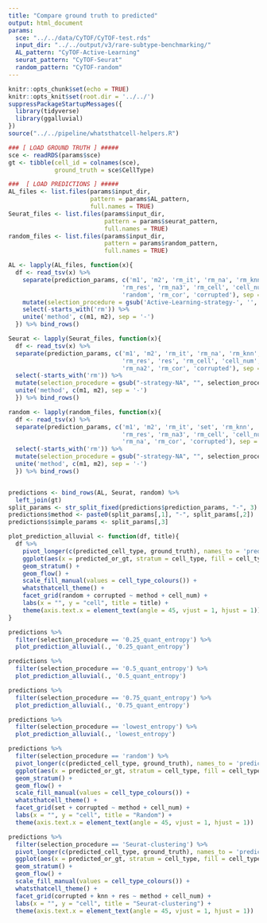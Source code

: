 ```yaml
---
title: "Compare ground truth to predicted"
output: html_document
params:
  sce: "../../data/CyTOF/CyTOF-test.rds"
  input_dir: "../../output/v3/rare-subtype-benchmarking/"
  AL_pattern: "CyTOF-Active-Learning"
  seurat_pattern: "CyTOF-Seurat"
  random_pattern: "CyTOF-random"
---
```


```r
knitr::opts_chunk$set(echo = TRUE)
knitr::opts_knit$set(root.dir = '../../')
suppressPackageStartupMessages({
  library(tidyverse)
  library(ggalluvial)
})
source("../../pipeline/whatsthatcell-helpers.R")
```


```r
### [ LOAD GROUND TRUTH ] #####
sce <- readRDS(params$sce)
gt <- tibble(cell_id = colnames(sce),
             ground_truth = sce$CellType)

###  [ LOAD PREDICTIONS ] #####
AL_files <- list.files(params$input_dir, 
                       pattern = params$AL_pattern,
                       full.names = TRUE)
Seurat_files <- list.files(params$input_dir,
                           pattern = params$seurat_pattern,
                           full.names = TRUE)
random_files <- list.files(params$input_dir,
                           pattern = params$random_pattern,
                           full.names = TRUE)

AL <- lapply(AL_files, function(x){
  df <- read_tsv(x) %>% 
    separate(prediction_params, c('m1', 'm2', 'rm_it', 'rm_na', 'rm_knn', 'rm_na2',
                                'rm_res', 'rm_na3', 'rm_cell', 'cell_num', 'rm_sel',
                                'random', 'rm_cor', 'corrupted'), sep = '-') %>% 
    mutate(selection_procedure = gsub('Active-Learning-strategy-', '', selection_procedure)) %>% 
    select(-starts_with('rm')) %>% 
    unite('method', c(m1, m2), sep = '-')
  }) %>% bind_rows()

Seurat <- lapply(Seurat_files, function(x){
  df <- read_tsv(x) %>% 
  separate(prediction_params, c('m1', 'm2', 'rm_it', 'rm_na', 'rm_knn', 'knn',
                                'rm_res', 'res', 'rm_cell', 'cell_num', 'rm_sel',
                                'rm_na2', 'rm_cor', 'corrupted'), sep = '-') %>% 
  select(-starts_with('rm')) %>% 
  mutate(selection_procedure = gsub("-strategy-NA", "", selection_procedure)) %>% 
  unite('method', c(m1, m2), sep = '-')
  }) %>% bind_rows()

random <- lapply(random_files, function(x){
  df <- read_tsv(x) %>% 
  separate(prediction_params, c('m1', 'm2', 'rm_it', 'set', 'rm_knn', 'rm_na2',
                                'rm_res', 'rm_na3', 'rm_cell', 'cell_num', 'rm_sel',
                                'rm_na', 'rm_cor', 'corrupted'), sep = '-') %>% 
  select(-starts_with('rm')) %>% 
  mutate(selection_procedure = gsub("-strategy-NA", "", selection_procedure)) %>% 
  unite('method', c(m1, m2), sep = '-')
  }) %>% bind_rows()


predictions <- bind_rows(AL, Seurat, random) %>% 
  left_join(gt)
split_params <- str_split_fixed(predictions$prediction_params, "-", 3)
predictions$method <- paste0(split_params[,1], "-", split_params[,2])
predictions$simple_params <- split_params[,3]
```


```r
plot_prediction_alluvial <- function(df, title){
  df %>% 
    pivot_longer(c(predicted_cell_type, ground_truth), names_to = 'predicted_or_gt', values_to = 'cell_type') %>% 
    ggplot(aes(x = predicted_or_gt, stratum = cell_type, fill = cell_type, alluvium = cell_id)) +
    geom_stratum() +
    geom_flow() +
    scale_fill_manual(values = cell_type_colours()) +
    whatsthatcell_theme() +
    facet_grid(random + corrupted ~ method + cell_num) +
    labs(x = "", y = "cell", title = title) +
    theme(axis.text.x = element_text(angle = 45, vjust = 1, hjust = 1))
}

predictions %>% 
  filter(selection_procedure == '0.25_quant_entropy') %>%
  plot_prediction_alluvial(., '0.25_quant_entropy')

predictions %>% 
  filter(selection_procedure == '0.5_quant_entropy') %>%
  plot_prediction_alluvial(., '0.5_quant_entropy')

predictions %>% 
  filter(selection_procedure == '0.75_quant_entropy') %>%
  plot_prediction_alluvial(., '0.75_quant_entropy')

predictions %>% 
  filter(selection_procedure == 'lowest_entropy') %>%
  plot_prediction_alluvial(., 'lowest_entropy')
```


```r
predictions %>% 
  filter(selection_procedure == 'random') %>% 
  pivot_longer(c(predicted_cell_type, ground_truth), names_to = 'predicted_or_gt', values_to = 'cell_type') %>% 
  ggplot(aes(x = predicted_or_gt, stratum = cell_type, fill = cell_type, alluvium = cell_id)) +
  geom_stratum() +
  geom_flow() +
  scale_fill_manual(values = cell_type_colours()) +
  whatsthatcell_theme() +
  facet_grid(set + corrupted ~ method + cell_num) +
  labs(x = "", y = "cell", title = "Random") +
  theme(axis.text.x = element_text(angle = 45, vjust = 1, hjust = 1))
```


```r
predictions %>% 
  filter(selection_procedure == 'Seurat-clustering') %>% 
  pivot_longer(c(predicted_cell_type, ground_truth), names_to = 'predicted_or_gt', values_to = 'cell_type') %>% 
  ggplot(aes(x = predicted_or_gt, stratum = cell_type, fill = cell_type, alluvium = cell_id)) +
  geom_stratum() +
  geom_flow() +
  scale_fill_manual(values = cell_type_colours()) +
  whatsthatcell_theme() + 
  facet_grid(corrupted + knn + res ~ method + cell_num) +
  labs(x = "", y = "cell", title = "Seurat-clustering") +
  theme(axis.text.x = element_text(angle = 45, vjust = 1, hjust = 1))
```


